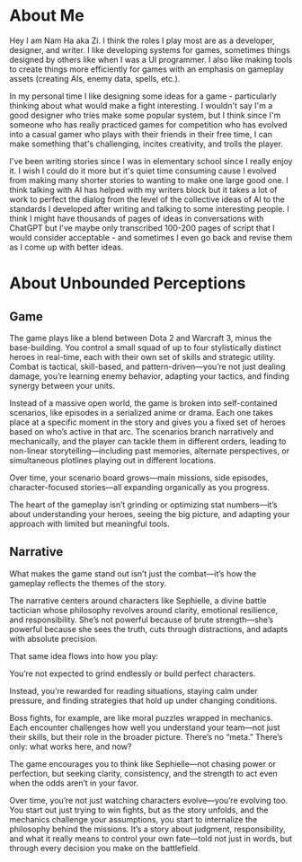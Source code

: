 <main>
<div class="m-2 mdx-content">

# About Me

Hey I am Nam Ha aka Zi. I think the roles I play most are as a developer, designer, and writer. I like developing systems for games, sometimes things designed by others like when I was a UI programmer. I also like making tools to create things more efficiently for games with an emphasis on gameplay assets (creating AIs, enemy data, spells, etc.). 

In my personal time I like designing some ideas for a game - particularly thinking about what would make a fight interesting. I wouldn't say I'm a good designer who tries make some popular system, but I think since I'm someone who has really practiced games for competition who has evolved into a casual gamer who plays with their friends in their free time, I can make something that's challenging, incites creativity, and trolls the player.

I've been writing stories since I was in elementary school since I really enjoy it. I wish I could do it more but it's quiet time consuming cause I evolved from making many shorter stories to wanting to make one large good one. I think talking with AI has helped with my writers block but it takes a lot of work to perfect the dialog from the level of the collective ideas of AI to the standards I developed after writing and talking to some interesting people. I think I might have thousands of pages of ideas in conversations with ChatGPT but I've maybe only transcribed 100-200 pages of script that I would consider acceptable - and sometimes I even go back and revise them as I come up with better ideas.

# About Unbounded Perceptions

## Game

The game plays like a blend between Dota 2 and Warcraft 3, minus the base-building.
You control a small squad of up to four stylistically distinct heroes in real-time, each with their own set of skills and strategic utility.
Combat is tactical, skill-based, and pattern-driven—you’re not just dealing damage, you’re learning enemy behavior, adapting your tactics, and finding synergy between your units.

Instead of a massive open world, the game is broken into self-contained scenarios, like episodes in a serialized anime or drama.
Each one takes place at a specific moment in the story and gives you a fixed set of heroes based on who’s active in that arc.
The scenarios branch narratively and mechanically, and the player can tackle them in different orders, leading to non-linear storytelling—including past memories, alternate perspectives, or simultaneous plotlines playing out in different locations.

Over time, your scenario board grows—main missions, side episodes, character-focused stories—all expanding organically as you progress.

The heart of the gameplay isn’t grinding or optimizing stat numbers—it’s about understanding your heroes, seeing the big picture, and adapting your approach with limited but meaningful tools.

## Narrative

What makes the game stand out isn’t just the combat—it’s how the gameplay reflects the themes of the story.

The narrative centers around characters like Sephielle, a divine battle tactician whose philosophy revolves around clarity, emotional resilience, and responsibility.
She’s not powerful because of brute strength—she’s powerful because she sees the truth, cuts through distractions, and adapts with absolute precision.

That same idea flows into how you play:

You’re not expected to grind endlessly or build perfect characters.

Instead, you’re rewarded for reading situations, staying calm under pressure, and finding strategies that hold up under changing conditions.

Boss fights, for example, are like moral puzzles wrapped in mechanics. Each encounter challenges how well you understand your team—not just their skills, but their role in the broader picture.
There’s no “meta.” There’s only: what works here, and now?

The game encourages you to think like Sephielle—not chasing power or perfection, but seeking clarity, consistency, and the strength to act even when the odds aren’t in your favor.

Over time, you’re not just watching characters evolve—you’re evolving too.
You start out just trying to win fights, but as the story unfolds, and the mechanics challenge your assumptions, you start to internalize the philosophy behind the missions.
It’s a story about judgment, responsibility, and what it really means to control your own fate—told not just in words, but through every decision you make on the battlefield.

</div>
</main>

